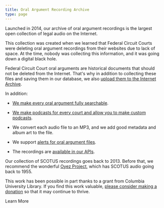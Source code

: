 ```yaml
---
title: Oral Argument Recording Archive
type: page
---
```



<p className="lead">Launched in 2014, our archive of oral argument recordings is the largest open collection of legal audio on the Internet.</p>

This collection was created when we learned that Federal Circuit Courts were deleting oral argument recordings from their websites due to lack of space. At the time, nobody was collecting this information, and it was going down a digital black hole.

Federal Circuit Court oral arguments are historical documents that should not be deleted from the Internet. That's why in addition to collecting these files and saving them in our database, we also [upload them to the Internet Archive][ia].

In addition:

 - [We make every oral argument fully searchable][audio].

 - [We make podcasts for every court and allow you to make custom podcasts][pods].

 - We convert each audio file to an MP3, and we add good metadata and album art to the file.

 - We support [alerts for oral argument files][alerts].

 - The recordings are [available in our APIs][apis].

Our collection of SCOTUS recordings goes back to 2013. Before that, we recommend the wonderful [Oyez Project][oyez], which has SCOTUS audio going back to 1955.

This work has been possible in part thanks to a grant from Columbia University Library. If you find this work valuable, [please consider making a donation][donate] so that it may continue to thrive.


<div className="text-center">
  <PurpleButton href="https://www.courtlistener.com/audio/" size="lg">Learn More</PurpleButton>
</div>


[ia]: /2018/09/11/ia-upload-news
[audio]: https://www.courtlistener.com/audio/
[pods]: https://www.courtlistener.com/podcasts/
[apis]: https://www.courtlistener.com/api/rest-info/
[alerts]: https://www.courtlistener.com/help/alerts/
[oyez]: https://www.oyez.org
[donate]: /donate/